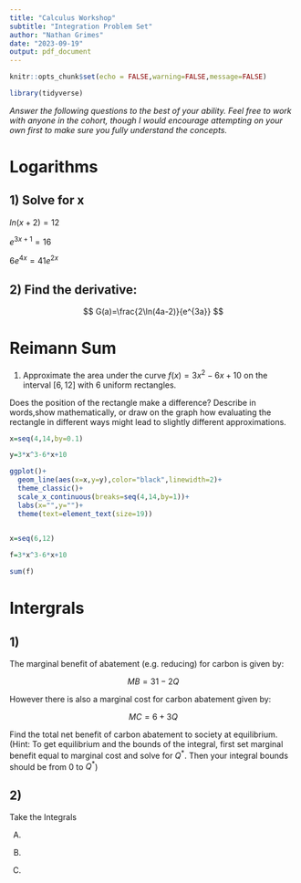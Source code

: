```yaml
---
title: "Calculus Workshop"
subtitle: "Integration Problem Set"
author: "Nathan Grimes"
date: "2023-09-19"
output: pdf_document
---
```


```r
knitr::opts_chunk$set(echo = FALSE,warning=FALSE,message=FALSE)

library(tidyverse)
```

*Answer the following questions to the best of your ability. Feel free to work with anyone in the cohort, though I would encourage attempting on your own first to make sure you fully understand the concepts.*

# Logarithms

## 1) Solve for x

$ln(x+2)=12$

\textcolor{blue}{Solution}

\begin{align}
x+2=e^{12}\\
x=e^{12}-2\\
x=162,752.79
\end{align}

$e^{3x+1}=16$

\textcolor{blue}{Solution}

\begin{align}
3x+1=\ln(16)\\
x=\frac{\ln(16)-1}{3} \\
x=1.26
\end{align}

$6e^{4x}=41e^{2x}$

\textcolor{blue}{Solution}

\begin{align}
\frac{e^{4x}}{e^{2x}=\frac{41}{6}}\\
e^{4x-2x}=\frac{41}{6} \\
e^{2x}=\frac{41}{6}\\
2x=\ln(41)-\ln(6)\\
x=\frac{\ln(41)-\ln(6)}{2}
\end{align}


## 2) Find the derivative:

$$
G(a)=\frac{2\ln(4a-2)}{e^{3a}}
$$

\textcolor{blue}{Solution: Break it down into parts. First we need the quotient rule. Then use chain rules for the f(x) and g(x) that you identify. Put it all together}

\begin{align}
\frac{dG}{da}=\frac{\frac{8e^{3a}}{4a-2}-3e^{3a}\ln(4a-2)}{[e^{3a}]^2}
\end{align}



# Reimann Sum

1) Approximate the area under the curve $f(x)=3x^2-6x+10$ on the interval $[6,12]$ with 6 uniform rectangles. 

Does the position of the rectangle make a difference? Describe in words,show mathematically, or draw on the graph how evaluating the rectangle in different ways might lead to slightly different approximations.

```r
x=seq(4,14,by=0.1)

y=3*x^3-6*x+10

ggplot()+
  geom_line(aes(x=x,y=y),color="black",linewidth=2)+
  theme_classic()+
  scale_x_continuous(breaks=seq(4,14,by=1))+
  labs(x="",y="")+
  theme(text=element_text(size=19))
  
```

\textcolor{blue}{The position of the rectangles will slightly affect the approximation, but not much. We could have the squares evaluate at the midpoint of $\delta x$ instead of at the end. Or we could evaluate to the right.}

\textcolor{blue}{Evaluate the function at all values in between the interval. Then add them up.}

```r
x=seq(6,12)

f=3*x^3-6*x+10

sum(f)


```


# Intergrals


## 1)
The marginal benefit of abatement (e.g. reducing) for carbon is given by:

$$
MB=31-2Q
$$

However there is also a marginal cost for carbon abatement given by:

$$
MC=6+3Q
$$

Find the total net benefit of carbon abatement to society at equilibrium. (Hint: To get equilibrium and the bounds of the integral, first set marginal benefit equal to marginal cost and solve for $Q^*$. Then your integral bounds should be from 0 to $Q^*$)

\textcolor{blue}{Solution: First find the equilibrium by setting the MB and MC equations equal to each other and solve for Q}

\begin{align}
31-2Q=6+3Q\\
25=5Q \\
5=Q^*
\end{align}

\textcolor{blue}{Now we can find the total benefit and cost of abatement by taking the definite integral of each curve from 0 to 5}
\textcolor{blue}{Marginal Benefit}

\begin{align}
\int^5_030-2Qdq \\
30Q-Q^2|^5_0 \\
30(5)-(5)^2=125
\end{align}

\textcolor{blue}{Marginal Cost}

\begin{align}
\int^5_06+3Q dq\\
6Q+\frac{3x^2}{2}|^5_0\\
6(5)+\frac{3(5)^2}{2}=67.5
\end{align}

\textcolor{blue}{Now we subtract the difference to get the total net benefits to society (in ESM 204 this will be called net welfare). $125-67.5$=57.5}

## 2)

Take the Integrals

\begin{align}
\text{A) }y=\frac{3}{x^2}, y(1)=5&  &\text{B)  }g(t)=3t^5-2t^3+16t-7  &  &\text{C) } \int^4_2\frac{1}{2}x
\end{align}

\textcolor{blue}{Solution:}

A) 
\begin{align}
\int\frac{3}{x^2} dx\\
-3x^{-3}+C\\
-3(1)^{-3}+C=5\\
C=8\\
x^{-3}+8
\end{align}

B)
\begin{align}
\int\ g(t)=3t^5-2t^3+16t-7 dt\\
\frac{t^6}{2}-\frac{t^4}{2}+8t^2-7t+C\\
\end{align}

C)
\begin{align}
\int^4_2\frac{1}{2}x dx\\
\frac{1}{4}x^2|^4_2\\
\frac{1}{4}(4)^2-\frac{1}{4}(2)^2=3
\end{align}

<!-- ## 3)

A model for the rate of change in ozone concentrations over time between 1962-1984 is given by $\frac{dC}{dt}=2t+20$. Where $C$ is the ozone concentration (ppm) and t is the elapsed time in years. Given that in 1964 the ozone concentration was 30 ppm, what was the ozone concentration in 1982?

\begin{align}
\frac{dC}{dt}&=2t+20\\
dC&=2t+20 dt \\
\int dC&=\int 2t+20 dt \\
C&=t^2+20t+D\\
30&=2^2+20(2)+D \\
D&=-14
\end{align}

Now that we know D we can solve for the concentration in 1982

$$
20^2+20*(20)-14=\text{ 786ppm}
$$
 -->
